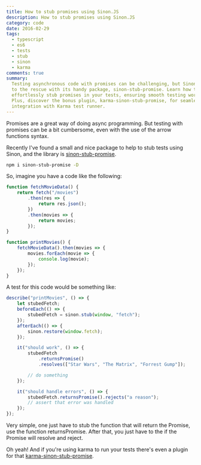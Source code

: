 ```yaml
---
title: How to stub promises using Sinon.JS
description: How to stub promises using Sinon.JS
category: code
date: 2016-02-29
tags:
  - typescript
  - es6
  - tests
  - stub
  - sinon
  - karma
comments: true
summary:
  Testing asynchronous code with promises can be challenging, but Sinon.JS comes
  to the rescue with its handy package, sinon-stub-promise. Learn how to
  effortlessly stub promises in your tests, ensuring smooth testing workflows.
  Plus, discover the bonus plugin, karma-sinon-stub-promise, for seamless
  integration with Karma test runner.
---
```


Promises are a great way of doing async programming. But testing with promises
can be a bit cumbersome, even with the use of the arrow functions syntax.

Recently I've found a small and nice package to help to stub tests using Sinon,
and the library is
[sinon-stub-promise](https://github.com/substantial/sinon-stub-promise).

```bash
npm i sinon-stub-promise -D
```

So, imagine you have a code like the following:

```js
function fetchMovieData() {
	return fetch("/movies")
		.then(res => {
			return res.json();
		})
		.then(movies => {
			return movies;
		});
}

function printMovies() {
	fetchMovieData().then(movies => {
		movies.forEach(movie => {
			console.log(movie);
		});
	});
}
```

A test for this code would be something like:

```js
describe("printMovies", () => {
	let stubedFetch;
	beforeEach(() => {
		stubedFetch = sinon.stub(window, "fetch");
	});
	afterEach(() => {
		sinon.restore(window.fetch);
	});

	it("should work", () => {
		stubedFetch
			.returnsPromise()
			.resolves(["Star Wars", "The Matrix", "Forrest Gump"]);

		// do something
	});

	it("should handle errors", () => {
		stubedFetch.returnsPromise().rejects("a reason");
		// assert that error was handled
	});
});
```

Very simple, one just have to stub the function that will return the Promise,
use the function returnsPromise. After that, you just have to the if the Promise
will resolve and reject.

Oh yeah! And if you're using karma to run your tests there's even a plugin for
that
[karma-sinon-stub-promise](https://github.com/alexweber/karma-sinon-stub-promise).
